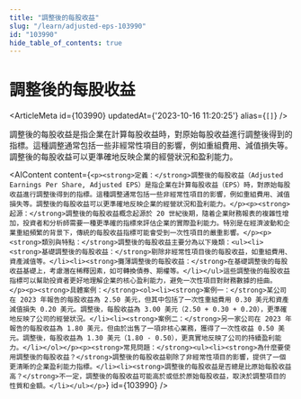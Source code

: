 ```yaml
---
title: "調整後的每股收益"
slug: "/learn/adjusted-eps-103990"
id: "103990"
hide_table_of_contents: true
---
```



# 調整後的每股收益

<ArticleMeta id={103990} updatedAt={'2023-10-16 11:20:25'} alias={`[]`} />
<div className='border-solid border-b border-t-0 my-4 border-[var(--ifm-color-gray-300)]' />

調整後的每股收益是指企業在計算每股收益時，對原始每股收益進行調整後得到的指標。這種調整通常包括一些非經常性項目的影響，例如重組費用、減值損失等。調整後的每股收益可以更準確地反映企業的經營狀況和盈利能力。

<AIContent content={`<p><strong>定義：</strong>調整後的每股收益（Adjusted Earnings Per Share, Adjusted EPS）是指企業在計算每股收益（EPS）時，對原始每股收益進行調整後得到的指標。這種調整通常包括一些非經常性項目的影響，例如重組費用、減值損失等。調整後的每股收益可以更準確地反映企業的經營狀況和盈利能力。</p><p><strong>起源：</strong>調整後的每股收益概念起源於 20 世紀後期，隨着企業財務報表的複雜性增加，投資者和分析師需要一種更準確的指標來評估企業的實際盈利能力。特別是在經濟波動和企業重組頻繁的背景下，傳統的每股收益指標可能會受到一次性項目的嚴重影響。</p><p><strong>類別與特點：</strong>調整後的每股收益主要分為以下幾類：<ul><li><strong>基礎調整後的每股收益：</strong>剔除非經常性項目後的每股收益，如重組費用、資產減值等。</li><li><strong>攤薄調整後的每股收益：</strong>在基礎調整後的每股收益基礎上，考慮潛在稀釋因素，如可轉換債券、期權等。</li></ul>這些調整後的每股收益指標可以幫助投資者更好地理解企業的核心盈利能力，避免一次性項目對財務數據的扭曲。</p><p><strong>具體案例：</strong><ol><li><strong>案例一：</strong>某公司在 2023 年報告的每股收益為 2.50 美元，但其中包括了一次性重組費用 0.30 美元和資產減值損失 0.20 美元。調整後，每股收益為 3.00 美元（2.50 + 0.30 + 0.20），更準確地反映了公司的經營狀況。</li><li><strong>案例二：</strong>另一家公司在 2023 年報告的每股收益為 1.80 美元，但由於出售了一項非核心業務，獲得了一次性收益 0.50 美元。調整後，每股收益為 1.30 美元（1.80 - 0.50），更真實地反映了公司的持續盈利能力。</li></ol></p><p><strong>常見問題：</strong><ul><li><strong>為什麼要使用調整後的每股收益？</strong>調整後的每股收益剔除了非經常性項目的影響，提供了一個更清晰的企業盈利能力指標。</li><li><strong>調整後的每股收益是否總是比原始每股收益高？</strong>不一定，調整後的每股收益可能高於或低於原始每股收益，取決於調整項目的性質和金額。</li></ul></p>`} id={103990} />
